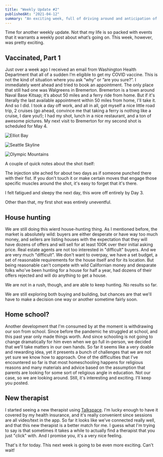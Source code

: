 ```yaml
---
title: "Weekly Update #2"
publishedAt: "2021-04-12"
summary: "An exciting week, full of driving around and anticipation of change."
---
```


Time for another weekly update. Not that my life is so packed with events that it warrants a weekly post about what’s going on. This week, however, was pretty exciting.

## Vaccinated, Part 1

Just over a week ago I received an email from Washington Health Department that all of a sudden I’m eligible to get my COVID vaccine. This is not the kind of situation where you ask ”why” or ”are you sure?”. I immediately went ahead and tried to book an appointment. The only place that still had one was Walgreens in Bremerton. Bremerton is a town around Naval Base Kitsap; it’s about 50 miles and a ferry ride from home. But if it's literally the last available appointment within 50 miles from home, I'll take it. And so I did. I took a day off work, and all in all, got myself a nice little road trip, 2 cruises (go ahead, convince me that taking a ferry is nothing like a cruise, I dare you!); I had my shot, lunch in a nice restaurant, and a ton of awesome pictures. My next visit to Bremerton for my second shot is scheduled for May 4.

![Elliot Bay](https://cdn.sanity.io/images/n3o7a5dl/production/f2e7a4382b3e76a6db5620763a2577cf497c454a-4032x2268.jpg)

![Seattle Skyline](https://cdn.sanity.io/images/n3o7a5dl/production/fdd795cc7e8d04f5a04254a97e1461df75c06fea-4032x2268.jpg)

![Olympic Mountains](https://cdn.sanity.io/images/n3o7a5dl/production/01183f315eeb05abb9332ead6000e1d5df9cc37c-4032x2268.jpg)

A couple of quick notes about the shot itself:

The injection site ached for about two days as if someone punched there with their fist. If you don't touch it or make certain moves that engage those specific muscles around the shot, it's easy to forget that it's there.

I felt fatigued and sleepy the next day, this wore off entirely by Day 3. 

Other than that, my first shot was entirely uneventful.

## House hunting

We are still doing this wierd house-hunting thing. As I mentioned before, the market is absolutely wild: buyers are either desperate or have way too much money, and sellers are listing houses with the expectation that they will have dozens of offers and will sell for at least 100K over their initial asking price. Real estate agents are not too interested in "difficult" buyers. And we are very much "difficult". We don't want to overpay, we have a set budget, a set of reasonable requirements for the house itself and for its location. But being reasonable can't compete with wild Californian money and desparate folks who've been hunting for a house for half a year, had dozens of their offers rejected and will do anything to get a house. 

We are not in a rush, though, and are able to keep hunting. No results so far.

We are still exploring both buying and building, but chances are that we'll have to make a decision one way or another sometime fairly soon.

## Home school?

Another development that I'm consumed by at the moment is withdrawing our son from school. Since before the pandemic he struggled at school, and this past year only made things worth. And since schooling is not going to change dramatically for him even when we go full in-person, we decided that we'll take matters in our own hands. So far it seems like a very doable and rewarding idea, yet it presents a bunch of challenges that we are not yet sure we know how to approach. One of the difficulties that I've encountered so far is that most homeschooling happens for religious reasons and many materials and advice based on the assumption that parents are looking for some sort of religious angle in education. Not our case, so we are looking around. Still, it's interesting and exciting. I'll keep you posted.

## New therapist

I started seeing a new therapist using [Talkspace](https://www.talkspace.com). I'm lucky enough to have it covered by my health insurance, and it's really convenient since sessions are all video/text in the app. So far it looks like we've connected really well, and that this new therapist is a better match for me. I guess what I'm trying to say is that sometimes it takes a while to actually find a therapist that you just "click" with. And I promise you, it's a very nice feeling.

That's it for today. This next week is going to be even more exciting. Can't wait!
